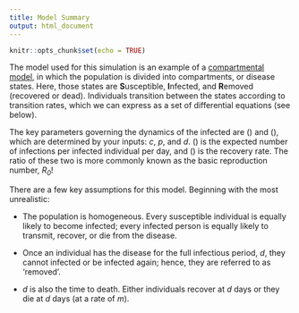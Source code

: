 ```yaml
---
title: Model Summary
output: html_document
---
```


```r
knitr::opts_chunk$set(echo = TRUE)
```

The model used for this simulation is an example of a [compartmental model](https://en.wikipedia.org/wiki/Compartmental_models_in_epidemiology), in which the population is divided into compartments, or disease states. Here, those states are **S**usceptible, **I**nfected, and **R**emoved (recovered or dead). Individuals transition between the states according to transition rates, which we can express as a set of differential equations (see below).

The key parameters governing the dynamics of the infected are \(\beta\) and \(\gamma\), which are determined by your inputs: $c$, $p$, and $d$. \(\beta\) is the expected number of infections per infected individual per day, and \(\gamma\) is the recovery rate. The ratio of these two is more commonly known as the basic reproduction number, *R~0~*!

There are a few key assumptions for this model. Beginning with the most unrealistic:

* The population is homogeneous. Every susceptible individual is equally likely to become infected; every infected person is equally likely to transmit, recover, or die from the disease.

* Once an individual has the disease for the full infectious period, $d$, they cannot infected or be infected again; hence, they are referred to as ‘removed’.

* $d$ is also the time to death. Either individuals recover at $d$ days or they die at $d$ days (at a rate of $m$).
